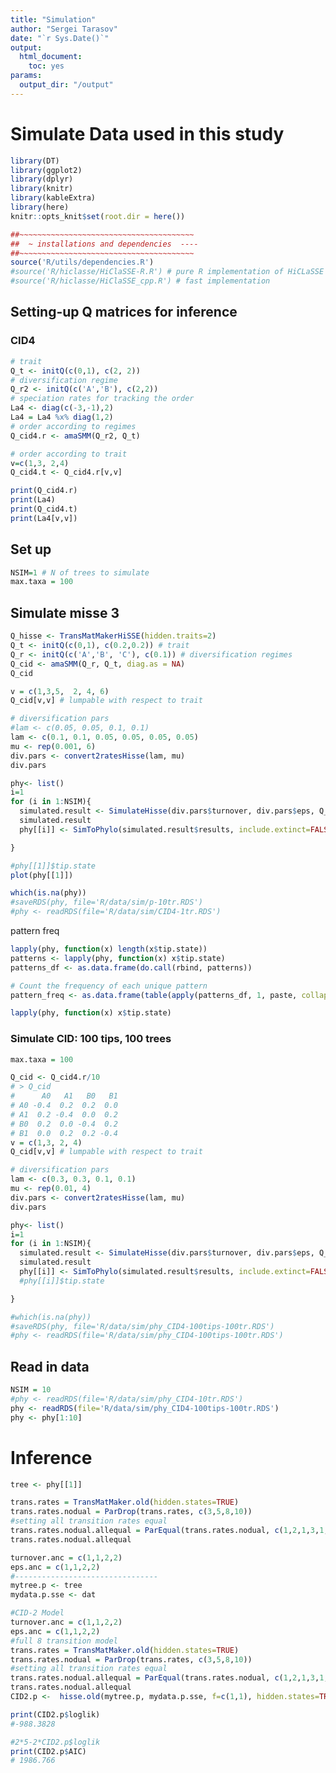 ```yaml
---
title: "Simulation"
author: "Sergei Tarasov"
date: "`r Sys.Date()`"
output:
  html_document: 
    toc: yes
params:
  output_dir: "/output"
---
```


# Simulate Data used in this study

```r
library(DT)
library(ggplot2)
library(dplyr)
library(knitr)
library(kableExtra)
library(here)
knitr::opts_knit$set(root.dir = here())
```

```r

##~~~~~~~~~~~~~~~~~~~~~~~~~~~~~~~~~~~~~~~
##  ~ installations and dependencies  ----
##~~~~~~~~~~~~~~~~~~~~~~~~~~~~~~~~~~~~~~~
source('R/utils/dependencies.R')
#source('R/hiclasse/HiClaSSE-R.R') # pure R implementation of HiCLaSSE
#source('R/hiclasse/HiClaSSE_cpp.R') # fast implementation


```

## Setting-up Q matrices for inference

### CID4

```r
# trait
Q_t <- initQ(c(0,1), c(2, 2))
# diversification regime
Q_r2 <- initQ(c('A','B'), c(2,2))
# speciation rates for tracking the order
La4 <- diag(c(-3,-1),2)
La4 = La4 %x% diag(1,2)
# order according to regimes
Q_cid4.r <- amaSMM(Q_r2, Q_t)

# order according to trait
v=c(1,3, 2,4)
Q_cid4.t <- Q_cid4.r[v,v]

print(Q_cid4.r)
print(La4)
print(Q_cid4.t)
print(La4[v,v])


```
## Set up

```r
NSIM=1 # N of trees to simulate
max.taxa = 100
```


## Simulate misse 3

```r


Q_hisse <- TransMatMakerHiSSE(hidden.traits=2)
Q_t <- initQ(c(0,1), c(0.2,0.2)) # trait
Q_r <- initQ(c('A','B', 'C'), c(0.1)) # diversification regimes
Q_cid <- amaSMM(Q_r, Q_t, diag.as = NA)
Q_cid

v = c(1,3,5,  2, 4, 6)
Q_cid[v,v] # lumpable with respect to trait

# diversification pars
#lam <- c(0.05, 0.05, 0.1, 0.1)
lam <- c(0.1, 0.1, 0.05, 0.05, 0.05, 0.05)
mu <- rep(0.001, 6)
div.pars <- convert2ratesHisse(lam, mu)
div.pars

phy<- list()
i=1
for (i in 1:NSIM){
  simulated.result <- SimulateHisse(div.pars$turnover, div.pars$eps, Q_cid, max.taxa=max.taxa, x0 = sample(0:5, 1), nstart = 2)
  simulated.result
  phy[[i]] <- SimToPhylo(simulated.result$results, include.extinct=FALSE)

}

#phy[[1]]$tip.state
plot(phy[[1]])

which(is.na(phy))
#saveRDS(phy, file='R/data/sim/p-10tr.RDS')
#phy <- readRDS(file='R/data/sim/CID4-1tr.RDS')

```

pattern freq

```r
lapply(phy, function(x) length(x$tip.state))
patterns <- lapply(phy, function(x) x$tip.state)
patterns_df <- as.data.frame(do.call(rbind, patterns))

# Count the frequency of each unique pattern
pattern_freq <- as.data.frame(table(apply(patterns_df, 1, paste, collapse = "-")))

```



```r
lapply(phy, function(x) x$tip.state)
```



### Simulate CID: 100 tips, 100 trees

```r


max.taxa = 100

Q_cid <- Q_cid4.r/10
# > Q_cid
#      A0   A1   B0   B1
# A0 -0.4  0.2  0.2  0.0
# A1  0.2 -0.4  0.0  0.2
# B0  0.2  0.0 -0.4  0.2
# B1  0.0  0.2  0.2 -0.4
v = c(1,3, 2, 4)
Q_cid[v,v] # lumpable with respect to trait

# diversification pars
lam <- c(0.3, 0.3, 0.1, 0.1)
mu <- rep(0.01, 4)
div.pars <- convert2ratesHisse(lam, mu)
div.pars

phy<- list()
i=1
for (i in 1:NSIM){
  simulated.result <- SimulateHisse(div.pars$turnover, div.pars$eps, Q_cid, max.taxa=max.taxa, x0 = sample(0:3, 1), nstart = 2)
  simulated.result
  phy[[i]] <- SimToPhylo(simulated.result$results, include.extinct=FALSE)
  #phy[[i]]$tip.state

}

#which(is.na(phy))
#saveRDS(phy, file='R/data/sim/phy_CID4-100tips-100tr.RDS')
#phy <- readRDS(file='R/data/sim/phy_CID4-100tips-100tr.RDS')
```

## Read in data

```r
NSIM = 10
#phy <- readRDS(file='R/data/sim/phy_CID4-10tr.RDS')
phy <- readRDS(file='R/data/sim/phy_CID4-100tips-100tr.RDS')
phy <- phy[1:10]
```



# Inference

```r

tree <- phy[[1]]

trans.rates = TransMatMaker.old(hidden.states=TRUE)
trans.rates.nodual = ParDrop(trans.rates, c(3,5,8,10))
#setting all transition rates equal
trans.rates.nodual.allequal = ParEqual(trans.rates.nodual, c(1,2,1,3,1,4,1,5,1,6,1,7,1,8))
trans.rates.nodual.allequal

turnover.anc = c(1,1,2,2)
eps.anc = c(1,1,2,2)
#--------------------------------
mytree.p <- tree
mydata.p.sse <- dat

#CID-2 Model
turnover.anc = c(1,1,2,2)
eps.anc = c(1,1,2,2)
#full 8 transition model
trans.rates = TransMatMaker.old(hidden.states=TRUE)
trans.rates.nodual = ParDrop(trans.rates, c(3,5,8,10))
#setting all transition rates equal
trans.rates.nodual.allequal = ParEqual(trans.rates.nodual, c(1,2,1,3,1,4,1,5,1,6,1,7,1,8))
trans.rates.nodual.allequal
CID2.p <-  hisse.old(mytree.p, mydata.p.sse, f=c(1,1), hidden.states=TRUE, turnover.anc=turnover.anc, eps.anc=eps.anc, trans.rate=trans.rates.nodual.allequal,output.type="raw")

print(CID2.p$loglik)
#-988.3828

#2*5-2*CID2.p$loglik
print(CID2.p$AIC)
# 1986.766
```



